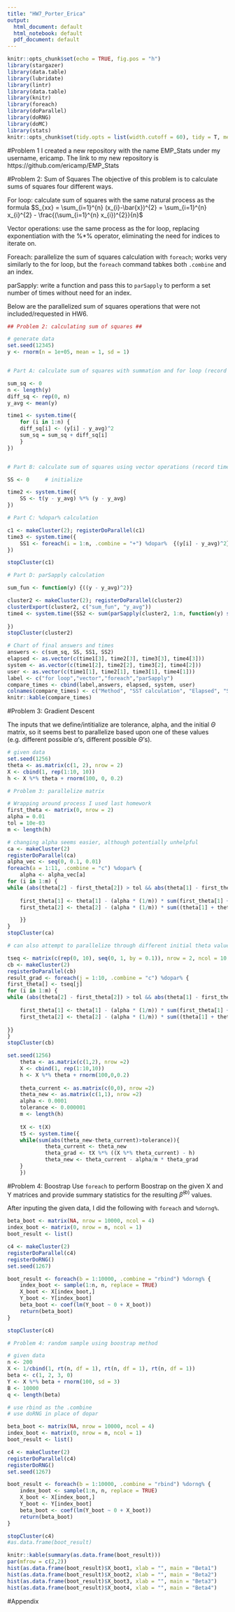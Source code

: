 ```yaml
---
title: "HW7_Porter_Erica"
output:
  html_document: default
  html_notebook: default
  pdf_document: default
---
```


```r
knitr::opts_chunk$set(echo = TRUE, fig.pos = "h")
library(stargazer)
library(data.table)
library(lubridate)
library(lintr)
library(data.table)
library(knitr)
library(foreach)
library(doParallel)
library(doRNG)
library(doMC)
library(stats)
knitr::opts_chunk$set(tidy.opts = list(width.cutoff = 60), tidy = T, message = F, warning = F)
```

#Problem 1 
I created a new repository with the name EMP_Stats under my username, ericamp.  The link to my new repository is https://github.com/ericamp/EMP_Stats

#Problem 2: Sum of Squares
The objective of this problem is to calculate sums of squares four different ways.

For loop: calculate sum of squares with the same natural process as the formula $S_{xx} = \sum_{i=1}^{n} (x_{i}-\bar{x})^{2} = \sum_{i=1}^{n} x_{i}^{2} - \frac{(\sum_{i=1}^{n} x_{i})^{2}}{n}$

Vector operations: use the same process as the for loop, replacing exponentiation with the %*% operator, eliminating the need for indices to iterate on.

Foreach: parallelize the sum of squares calculation with $\texttt{foreach}$; works very similarly to the for loop, but the $\texttt{foreach}$ command tabkes both $\texttt{.combine}$ and an index.

parSapply: write a function and pass this to $\texttt{parSapply}$ to perform a set number of times without need for an index.

Below are the parallelized sum of squares operations that were not included/requested in HW6.


```r
## Problem 2: calculating sum of squares ##

# generate data
set.seed(12345)
y <- rnorm(n = 1e+05, mean = 1, sd = 1)


# Part A: calculate sum of squares with summation and for loop (record time)

sum_sq <- 0
n <- length(y)
diff_sq <- rep(0, n)
y_avg <- mean(y)

time1 <- system.time({
    for (i in 1:n) {
    diff_sq[i] <- (y[i] - y_avg)^2
    sum_sq = sum_sq + diff_sq[i]
    }
})


# Part B: calculate sum of squares using vector operations (record time)

SS <- 0     # initialize

time2 <- system.time({
    SS <- t(y - y_avg) %*% (y - y_avg)
})
```

```r
# Part C: %dopar% calculation

c1 <- makeCluster(2); registerDoParallel(c1)
time3 <- system.time({
    SS1 <- foreach(i = 1:n, .combine = "+") %dopar%  {(y[i] - y_avg)^2}
})

stopCluster(c1)

# Part D: parSapply calculation

sum_fun <- function(y) {((y - y_avg)^2)}

cluster2 <- makeCluster(2); registerDoParallel(cluster2)
clusterExport(cluster2, c("sum_fun", "y_avg"))
time4 <- system.time({SS2 <- sum(parSapply(cluster2, 1:n, function(y) sum_fun(y)))
    
})
stopCluster(cluster2)
```

```r
# Chart of final answers and times
answers <- c(sum_sq, SS, SS1, SS2)
elapsed <- as.vector(c(time1[3], time2[3], time3[3], time4[3]))
system <- as.vector(c(time1[2], time2[2], time3[2], time4[2]))
user <- as.vector(c(time1[1], time2[1], time3[1], time4[1]))
label <- c("for loop","vector","foreach","parSapply")
compare_times <- cbind(label,answers, elapsed, system, user)
colnames(compare_times) <- c("Method", "SST calculation", "Elapsed", "System", "User")
knitr::kable(compare_times)
```

#Problem 3: Gradient Descent

The inputs that we define/intitialize are tolerance, alpha, and the initial $\Theta$ matrix, so it seems best to parallelize based upon one of these values (e.g. different possible $\alpha$'s, different possible $\Theta$'s).


```r
# given data
set.seed(1256)
theta <- as.matrix(c(1, 2), nrow = 2) 
X <- cbind(1, rep(1:10, 10))
h <- X %*% theta + rnorm(100, 0, 0.2)
```

```r
# Problem 3: parallelize matrix

# Wrapping around process I used last homework
first_theta <- matrix(0, nrow = 2)
alpha = 0.01
tol = 10e-03
m <- length(h)

# changing alpha seems easier, although potentially unhelpful
ca <- makeCluster(2)  
registerDoParallel(ca)
alpha_vec <- seq(0, 0.1, 0.01)
foreach(a = 1:11, .combine = "c") %dopar% {
    alpha <- alpha_vec[a]
for (i in 1:m) {
while (abs(theta[2] - first_theta[2]) > tol && abs(theta[1] - first_theta[1]) > tol) {
    
    first_theta[1] <- theta[1] - (alpha * (1/m)) * sum(first_theta[1] + first_theta[2] * X[i,2] - h[i])
    first_theta[2] <- theta[2] - (alpha * (1/m)) * sum((theta[1] + theta[2] * X[i,2] - h[i]) * X[i,2])

    }}
}
stopCluster(ca)

# can also attempt to parallelize through different initial theta values

tseq <- matrix(c(rep(0, 10), seq(0, 1, by = 0.1)), nrow = 2, ncol = 10, byrow = T)
cb <- makeCluster(2)  
registerDoParallel(cb)
result_grad <- foreach(j = 1:10, .combine = "c") %dopar% {
first_theta[] <- tseq[j]    
for (i in 1:m) {
while (abs(theta[2] - first_theta[2]) > tol && abs(theta[1] - first_theta[1]) > tol) {
    
    first_theta[1] <- theta[1] - (alpha * (1/m)) * sum(first_theta[1] + first_theta[2] * X[i,2] - h[i])
    first_theta[2] <- theta[2] - (alpha * (1/m)) * sum((theta[1] + theta[2] * X[i,2] - h[i]) * X[i,2])
    
}}
}
stopCluster(cb)
```

```r

set.seed(1256)
    theta <- as.matrix(c(1,2), nrow =2)
    X <- cbind(1, rep(1:10,10))
    h <- X %*% theta + rnorm(100,0,0.2)
    
    theta_current <- as.matrix(c(0,0), nrow =2)
    theta_new <- as.matrix(c(1,1), nrow =2)
    alpha <- 0.0001
    tolerance <- 0.000001
    m <- length(h)
    
    tX <- t(X)
    t5 <- system.time({
    while(sum(abs(theta_new-theta_current)>tolerance)){
            theta_current <- theta_new
            theta_grad <- tX %*% ((X %*% theta_current) - h)
            theta_new <- theta_current - alpha/m * theta_grad
    }
    })
```


#Problem 4: Boostrap
Use $\texttt{foreach}$ to perform Boostrap on the given X and Y matrices and provide summary statistics for the resulting $\hat{\beta}^{(b)}$ values.

After inputing the given data, I did the following with $\texttt{foreach}$ and $\texttt{%dorng%}$.
```r
beta_boot <- matrix(NA, nrow = 10000, ncol = 4)
index_boot <- matrix(0, nrow = n, ncol = 1)
boot_result <- list()

c4 <- makeCluster(2)
registerDoParallel(c4)
registerDoRNG()
set.seed(1267)

boot_result <- foreach(b = 1:10000, .combine = "rbind") %dorng% {
    index_boot <- sample(1:n, n, replace = TRUE)
    X_boot <- X[index_boot,]
    Y_boot <- Y[index_boot]
    beta_boot <- coef(lm(Y_boot ~ 0 + X_boot))
    return(beta_boot)
}

stopCluster(c4)
```

```r

# Problem 4: random sample using boostrap method

# given data
n <- 200
X <- 1/cbind(1, rt(n, df = 1), rt(n, df = 1), rt(n, df = 1))
beta <- c(1, 2, 3, 0)
Y <- X %*% beta + rnorm(100, sd = 3)
B <- 10000
q <- length(beta)

# use rbind as the .combine
# use doRNG in place of dopar

beta_boot <- matrix(NA, nrow = 10000, ncol = 4)
index_boot <- matrix(0, nrow = n, ncol = 1)
boot_result <- list()

c4 <- makeCluster(2)
registerDoParallel(c4)
registerDoRNG()
set.seed(1267)

boot_result <- foreach(b = 1:10000, .combine = "rbind") %dorng% {
    index_boot <- sample(1:n, n, replace = TRUE)
    X_boot <- X[index_boot,]
    Y_boot <- Y[index_boot]
    beta_boot <- coef(lm(Y_boot ~ 0 + X_boot))
    return(beta_boot)
}

stopCluster(c4)
#as.data.frame(boot_result)

knitr::kable(summary(as.data.frame(boot_result)))
par(mfrow = c(2,2))
hist(as.data.frame(boot_result)$X_boot1, xlab = "", main = "Beta1")
hist(as.data.frame(boot_result)$X_boot2, xlab = "", main = "Beta2")
hist(as.data.frame(boot_result)$X_boot3, xlab = "", main = "Beta3")
hist(as.data.frame(boot_result)$X_boot4, xlab = "", main = "Beta4")

```
\newpage

#Appendix
```r
```

